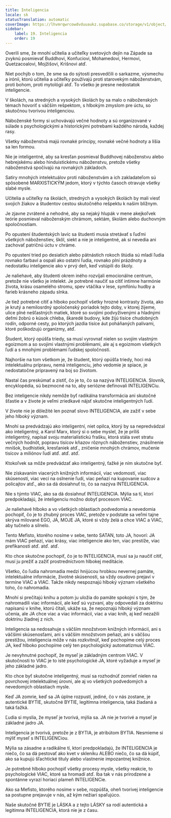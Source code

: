 ```yaml
---
title: Inteligencia
locale: sk
statusTranslation: automatic
coverImage: https://lhvmrqwrcowdvduuaukz.supabase.co/storage/v1/object/public/strapi-uploads/small_cover-educacion-fundamental.webp-2d51a7828a2b1309555be27f7e2a61a0.webp
sidebar:
    label: 19. Inteligencia
    order: 19
---
```

Overili sme, že mnohí učitelia a učiteľky svetových dejín na Západe sa zvyknú posmievať Buddhovi, Konfuciovi, Mohamedovi, Hermovi, Quetzacoalovi, Mojžišovi, Krišnovi atď.

Niet pochýb o tom, že sme sa do sýtosti presvedčili o sarkazme, výsmechu a irónii, ktorú učitelia a učiteľky používajú proti starovekým náboženstvám, proti bohom, proti mytológii atď. To všetko je presne nedostatok inteligencie.

V školách, na stredných a vysokých školách by sa malo o náboženských témach hovoriť s väčším rešpektom, s hlbokým zmyslom pre úctu, so skutočnou tvorivou inteligenciou.

Náboženské formy si uchovávajú večné hodnoty a sú organizované v súlade s psychologickými a historickými potrebami každého národa, každej rasy.

Všetky náboženstvá majú rovnaké princípy, rovnaké večné hodnoty a líšia sa len formou.

Nie je inteligentné, aby sa kresťan posmieval Buddhovej náboženstvu alebo hebrejskému alebo hinduistickému náboženstvu, pretože všetky náboženstvá spočívajú na rovnakých základoch.

Satiry mnohých intelektuálov proti náboženstvám a ich zakladateľom sú spôsobené MARXISTICKÝM jedom, ktorý v týchto časoch otravuje všetky slabé mysle.

Učitelia a učiteľky na školách, stredných a vysokých školách by mali viesť svojich žiakov a študentov cestou skutočného rešpektu k našim blížnym.

Je zjavne zvrátené a nehodné, aby sa nejaký hlupák v mene akejkoľvek teórie posmieval náboženským chrámom, sektám, školám alebo duchovným spoločnostiam.

Po opustení študentských lavíc sa študenti musia stretávať s ľuďmi všetkých náboženstiev, škôl, siekt a nie je inteligentné, ak si nevedia ani zachovať patričnú úctu v chráme.

Po opustení tried po desiatich alebo pätnástich rokoch štúdia sú mladí ľudia rovnako ťarbaví a ospalí ako ostatní ľudia, rovnako plní prázdnoty a nedostatku inteligencie ako v prvý deň, keď vstúpili do školy.

Je naliehavé, aby študenti okrem iného rozvíjali emocionálne centrum, pretože nie všetko je intelekt. Je potrebné naučiť sa cítiť intímne harmónie života, krásu osamelého stromu, spev vtáčika v lese, symfóniu hudby a farieb krásneho západu slnka.

Je tiež potrebné cítiť a hlboko pochopiť všetky hrozné kontrasty života, ako je krutý a nemilosrdný spoločenský poriadok tejto doby, v ktorej žijeme, ulice plné nešťastných matiek, ktoré so svojimi podvyživenými a hladnými deťmi žobrú o kúsok chleba, škaredé budovy, kde žijú tisíce chudobných rodín, odporné cesty, po ktorých jazdia tisíce áut poháňaných palivami, ktoré poškodzujú organizmy, atď.

Študent, ktorý opúšťa triedy, sa musí vyrovnať nielen so svojím vlastným egoizmom a so svojimi vlastnými problémami, ale aj s egoizmom všetkých ľudí a s mnohými problémami ľudskej spoločnosti.

Najhoršie na tom všetkom je, že študent, ktorý opúšťa triedy, hoci má intelektuálnu prípravu, nemá inteligenciu, jeho vedomie je spiace, je nedostatočne pripravený na boj so životom.

Nastal čas preskúmať a zistiť, čo je to, čo sa nazýva INTELIGENCIA. Slovník, encyklopédia, sú bezmocné na to, aby seriózne definovali INTELIGENCiu.

Bez inteligencie nikdy nemôže byť radikálna transformácia ani skutočné šťastie a v živote je veľmi zriedkavé nájsť skutočne inteligentných ľudí.

V živote nie je dôležité len poznať slovo INTELIGENCIA, ale zažiť v sebe jeho hlboký význam.

Mnohí sa predvádzajú ako inteligentní, niet opilca, ktorý by sa nepredvádzal ako inteligentný, a Karol Marx, ktorý si o sebe myslel, že je príliš inteligentný, napísal svoju materialistickú frašku, ktorá stála svet stratu večných hodnôt, popravu tisícov kňazov rôznych náboženstiev, znásilnenie mníšok, budhistiek, kresťaniek atď., zničenie mnohých chrámov, mučenie tisícov a miliónov ľudí atď. atď. atď.

Ktokoľvek sa môže predvádzať ako inteligentný, ťažké je ním skutočne byť.

Nie získavaním viacerých knižných informácií, viac vedomostí, viac skúseností, viac vecí na oslnenie ľudí, viac peňazí na kupovanie sudcov a policajtov atď., ako sa dá dosiahnuť to, čo sa nazýva INTELIGENCIA.

Nie s týmto VIAC, ako sa dá dosiahnuť INTELIGENCIA. Mýlia sa tí, ktorí predpokladajú, že inteligenciu možno dobyť procesom VIAC.

Je naliehavé hlboko a vo všetkých oblastiach podvedomia a nevedomia pochopiť, čo je to zhubný proces VIAC, pretože v podstate sa veľmi tajne skrýva milované EGO, JA, MOJE JA, ktoré si vždy želá a chce VIAC a VIAC, aby tučnelo a silnelo.

Tento Mefisto, ktorého nosíme v sebe, tento SATAN, toto JA, hovorí: JA mám VIAC peňazí, viac krásy, viac inteligencie ako ten, viac prestíže, viac prefíkanosti atď. atď. atď.

Kto chce skutočne pochopiť, čo je to INTELIGENCIA, musí sa ju naučiť cítiť, musí ju prežiť a zažiť prostredníctvom hlbokej meditácie.

Všetko, čo ľudia nahromadia medzi hnijúcou hrobkou nevernej pamäte, intelektuálne informácie, životné skúsenosti, sa vždy osudovo prejaví v termíne VIAC a VIAC. Takže nikdy nespoznajú hlboký význam všetkého toho, čo nahromadia.

Mnohí si prečítajú knihu a potom ju uložia do pamäte spokojní s tým, že nahromadili viac informácií, ale keď sú vyzvaní, aby odpovedali za doktrínu napísanú v knihe, ktorú čítali, ukáže sa, že nepoznajú hlboký význam učenia, ale JA chce viac a viac informácií, viac a viac kníh, aj keď nezažili doktrínu žiadnej z nich.

Inteligencia sa nedosahuje s väčším množstvom knižných informácií, ani s väčšími skúsenosťami, ani s väčším množstvom peňazí, ani s väčšou prestížou, inteligencia môže v nás rozkvitnúť, keď pochopíme celý proces JA, keď hlboko pochopíme celý ten psychologický automatizmus VIAC.

Je nevyhnutné pochopiť, že myseľ je základným centrom VIAC. V skutočnosti to VIAC je to isté psychologické JA, ktoré vyžaduje a myseľ je jeho základné jadro.

Kto chce byť skutočne inteligentný, musí sa rozhodnúť zomrieť nielen na povrchovej intelektuálnej úrovni, ale aj vo všetkých podvedomých a nevedomých oblastiach mysle.

Keď JA zomrie, keď sa JA úplne rozpustí, jediné, čo v nás zostane, je autentické BYTIE, skutočné BYTIE, legitímna inteligencia, taká žiadaná a taká ťažká.

Ľudia si myslia, že myseľ je tvorivá, mýlia sa. JA nie je tvorivé a myseľ je základné jadro JA.

Inteligencia je tvorivá, pretože je z BYTIA, je atribútom BYTIA. Nesmieme si mýliť myseľ s INTELIGENCiou.

Mýlia sa zásadne a radikálne tí, ktorí predpokladajú, že INTELIGENCIA je niečo, čo sa dá pestovať ako kvet v skleníku ALEBO niečo, čo sa dá kúpiť, ako sa kupujú šľachtické tituly alebo vlastnenie impozantnej knižnice.

Je potrebné hlboko pochopiť všetky procesy mysle, všetky reakcie, to psychologické VIAC, ktoré sa hromadí atď. Iba tak v nás prirodzene a spontánne vyrazí horiaci plameň INTELIGENCie.

Ako sa Mefisto, ktorého nosíme v sebe, rozpúšťa, oheň tvorivej inteligencie sa postupne prejavuje v nás, až kým nežiari spaľujúco.

Naše skutočné BYTIE je LÁSKA a z tejto LÁSKY sa rodí autentická a legitímna INTELIGENCIA, ktorá nie je z času.

